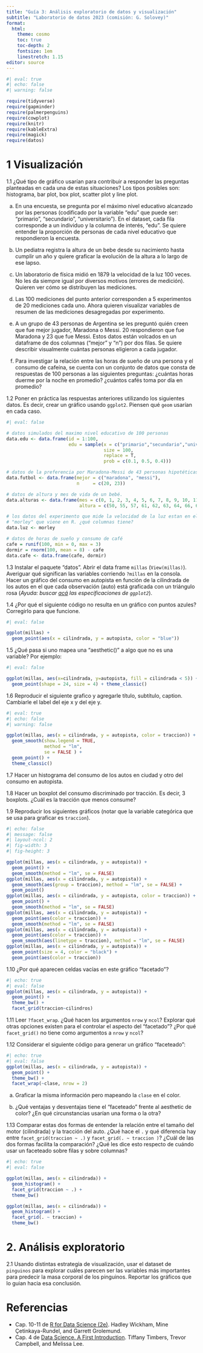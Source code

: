 ```yaml
---
title: "Guía 3: Análisis exploratorio de datos y visualización"
subtitle: "Laboratorio de datos 2023 (comisión: G. Solovey)"
format:
  html: 
    theme: cosmo
    toc: true
    toc-depth: 2
    fontsize: 1em
    linestretch: 1.15
editor: source
---
```


```r
#| eval: true
#| echo: false
#| warning: false

require(tidyverse)
require(gapminder)
require(palmerpenguins)
require(cowplot)
require(knitr)
require(kableExtra)
require(magick)
require(datos)

```

# 1 Visualización

1.1 ¿Qué tipo de gráfico usarían para contribuir a responder las preguntas planteadas en cada una de estas situaciones? Los tipos posibles son: histograma, bar plot, box plot, scatter plot y line plot.

a) En una encuesta, se pregunta por el máximo nivel educativo alcanzado por las personas (codificado por la variable "edu" que puede ser: "primario", "secundario", "universitario"). En el dataset, cada fila corresponde a un individuo y la columna de interés, "edu". Se quiere entender la proporción de personas de cada nivel educativo que respondieron la encuesta.

b) Un pediatra registra la altura de un bebe desde su nacimiento hasta cumplir un año y quiere graficar la evolución de la altura a lo largo de ese lapso.

c) Un laboratorio de física midió en 1879 la velocidad de la luz 100 veces. No les da siempre igual por diversos motivos (errores de medición). Quieren ver cómo se distribuyen las mediciones. 

d) Las 100 mediciones del punto anterior corresponden a 5 experimentos de 20 mediciones cada uno. Ahora quieren visualizar variables de resumen de las mediciones desagregadas por experimento.

e) A un grupo de 43 personas de Argentina se les preguntó quién creen que fue mejor jugador, Maradona o Messi. 20 respondieron que fue Maradona y 23 que fue Messi. Estos datos están volcados en un dataframe de dos columnas ("mejor" y "n") por dos filas. Se quiere describir visualmente cuántas personas eligieron a cada jugador.

f) Para investigar la relación entre las horas de sueño de una persona y el consumo de cafeína, se cuenta con un conjunto de datos que consta de respuestas de 100 personas a las siguientes preguntas: ¿cuántas horas duerme por la noche en promedio? ¿cuántos cafés toma por día en promedio? 


1.2 Poner en práctica las respuestas anteriores utilizando los siguientes datos. Es decir, crear un gráfico usando `ggplot2`. Piensen qué `geom` usarían en cada caso.

```r
#| eval: false 

# datos simulados del maximo nivel educativo de 100 personas
data.edu <- data.frame(id = 1:100, 
                       edu = sample(x = c("primario","secundario","universitario"), 
                                    size = 100, 
                                    replace = T, 
                                    prob = c(0.1, 0.5, 0.4)))

# datos de la preferencia por Maradona-Messi de 43 personas hipotéticas:
data.futbol <- data.frame(mejor = c("maradona", "messi"),
                          n     = c(20, 23))

# datos de altura y mes de vida de un bebé.
data.alturas <- data.frame(mes = c(0, 1, 2, 3, 4, 5, 6, 7, 8, 9, 10, 11, 12),
                           altura = c(50, 55, 57, 61, 62, 63, 64, 66, 68, 69, 71, 73, 75))

# los datos del experimento que mide la velocidad de la luz estan en el data frame 
# "morley" que viene en R. ¿qué columnas tiene?
data.luz <- morley

# datos de horas de sueño y consumo de café
cafe = runif(100, min = 0, max = 3)
dormir = rnorm(100, mean = 8) - cafe
data.cafe <- data.frame(cafe, dormir) 

```

1.3 Instalar el paquete "datos". Abrir el data frame `millas` (`View(millas)`). Averiguar qué significan las variables corriendo `?millas` en la consola. Hacer un gráfico del consumo en autopista en función de la cilindrada de los autos en el que cada observación (auto) está graficada con un triángulo rosa (*Ayuda: buscar [acá](https://ggplot2.tidyverse.org/articles/ggplot2-specs.html) las especificaciones de `ggplot2`*).

1.4 ¿Por qué el siguiente código no resulta en un gráfico con puntos azules? Corregirlo para que funcione.

```r
#| eval: false

ggplot(millas) + 
  geom_point(aes(x = cilindrada, y = autopista, color = "blue"))
```

1.5 ¿Qué pasa si uno mapea una "aesthetic()" a algo que no es una variable? Por ejemplo:

```r
#| eval: false

ggplot(millas, aes(x=cilindrada, y=autopista, fill = cilindrada < 5)) + 
  geom_point(shape = 24, size = 4) + theme_classic()
```


1.6 Reproducir el siguiente grafico y agregarle título, subtítulo, caption. Cambiarle el label del eje x y del eje y.

```r
#| eval: true
#| echo: false
#| warning: false

ggplot(millas, aes(x = cilindrada, y = autopista, color = traccion)) +
  geom_smooth(show.legend = TRUE,
              method = "lm", 
              se = FALSE ) + 
  geom_point() +
  theme_classic()
```


1.7 Hacer un histograma del consumo de los autos en ciudad y otro del consumo en autopista. 

1.8 Hacer un boxplot del consumo discriminado por tracción. Es decir, 3 boxplots. ¿Cuál es la tracción que menos consume?

1.9 Reproducir los siguientes gráficos (notar que la variable categórica que se usa para graficar es `traccion`). 

```r
#| echo: false
#| message: false
#| layout-ncol: 2
#| fig-width: 3
#| fig-height: 3

ggplot(millas, aes(x = cilindrada, y = autopista)) + 
  geom_point() + 
  geom_smooth(method = "lm", se = FALSE)
ggplot(millas, aes(x = cilindrada, y = autopista)) + 
  geom_smooth(aes(group = traccion), method = "lm", se = FALSE) +
  geom_point()
ggplot(millas, aes(x = cilindrada, y = autopista, color = traccion)) + 
  geom_point() + 
  geom_smooth(method = "lm", se = FALSE)
ggplot(millas, aes(x = cilindrada, y = autopista)) + 
  geom_point(aes(color = traccion)) + 
  geom_smooth(method = "lm", se = FALSE)
ggplot(millas, aes(x = cilindrada, y = autopista)) + 
  geom_point(aes(color = traccion)) +
  geom_smooth(aes(linetype = traccion), method = "lm", se = FALSE)
ggplot(millas, aes(x = cilindrada, y = autopista)) + 
  geom_point(size = 4, color = "black") + 
  geom_point(aes(color = traccion))
```

1.10 ¿Por qué aparecen celdas vacías en este gráfico "facetado"?

```r
#| echo: true
#| eval: false
ggplot(millas, aes(x = cilindrada, y = autopista)) + 
  geom_point() +
  theme_bw() + 
  facet_grid(traccion~cilindros)
```

1.11 Leer `?facet_wrap`. ¿Qué hacen los argumentos `nrow` y `ncol`? Explorar qué otras opciones existen para el controlar el aspecto del "facetado"? ¿Por qué `facet_grid()` no tiene como argumentos a `nrow` y `ncol`?

1.12 Considerar el siguiente código para generar un gráfico "faceteado":

```r
#| echo: true
#| eval: false
ggplot(millas, aes(x = cilindrada, y = autopista)) + 
  geom_point() +
  theme_bw() + 
  facet_wrap(~clase, nrow = 2)
```

a) Graficar la misma información pero mapeando la `clase` en el color. 

b) ¿Qué ventajas y desventajas tiene el "faceteado" frente al aesthetic de color? ¿En qué circunstancias usarían una forma o la otra?

1.13 Comparar estas dos formas de entender la relación entre el tamaño del motor (cilindrada) y la tracción del auto. ¿Qué hace el `.` y qué diferencia hay entre `facet_grid(traccion ~ .)` y `facet_grid(. ~ traccion )`? ¿Cuál de las dos formas facilita la comparación? ¿Qué les dice esto respecto de cuándo usar un faceteado sobre filas y sobre columnas?

```r
#| echo: true
#| eval: false

ggplot(millas, aes(x = cilindrada)) + 
  geom_histogram() + 
  facet_grid(traccion ~ .) +
  theme_bw()

ggplot(millas, aes(x = cilindrada)) + 
  geom_histogram() + 
  facet_grid(. ~ traccion) +
  theme_bw()
```


# 2. Análisis exploratorio

2.1 Usando distintas estrategia de visualización, usar el dataset de `pinguinos` para explorar cuáles parecen ser las variables más importantes para predecir la masa corporal de los pinguinos. Reportar los gráficos que lo guian hacia esa conclusión.



# Referencias

- Cap. 10-11 de [R for Data Science (2e)](https://r4ds.hadley.nz/). Hadley Wickham, Mine Çetinkaya-Rundel, and Garrett Grolemund.
- Cap. 4 de [Data Science. A First Introduction](https://datasciencebook.ca/). Tiffany Timbers, Trevor Campbell, and Melissa Lee.


